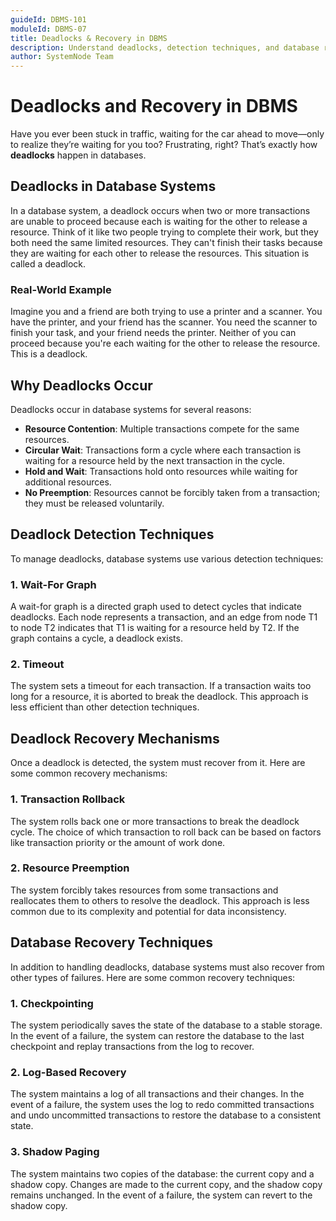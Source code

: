 ```yaml
---
guideId: DBMS-101
moduleId: DBMS-07
title: Deadlocks & Recovery in DBMS
description: Understand deadlocks, detection techniques, and database recovery mechanisms.
author: SystemNode Team
---
```


# Deadlocks and Recovery in DBMS

Have you ever been stuck in traffic, waiting for the car ahead to move—only to realize they’re waiting for you too? Frustrating, right? That’s exactly how **deadlocks** happen in databases.

## Deadlocks in Database Systems

In a database system, a deadlock occurs when two or more transactions are unable to proceed because each is waiting for the other to release a resource. Think of it like two people trying to complete their work, but they both need the same limited resources. They can't finish their tasks because they are waiting for each other to release the resources. This situation is called a deadlock.

### Real-World Example
Imagine you and a friend are both trying to use a printer and a scanner. You have the printer, and your friend has the scanner. You need the scanner to finish your task, and your friend needs the printer. Neither of you can proceed because you're each waiting for the other to release the resource. This is a deadlock.

## Why Deadlocks Occur

Deadlocks occur in database systems for several reasons:
- **Resource Contention**: Multiple transactions compete for the same resources.
- **Circular Wait**: Transactions form a cycle where each transaction is waiting for a resource held by the next transaction in the cycle.
- **Hold and Wait**: Transactions hold onto resources while waiting for additional resources.
- **No Preemption**: Resources cannot be forcibly taken from a transaction; they must be released voluntarily.

## Deadlock Detection Techniques

To manage deadlocks, database systems use various detection techniques:

### 1. Wait-For Graph
A wait-for graph is a directed graph used to detect cycles that indicate deadlocks. Each node represents a transaction, and an edge from node T1 to node T2 indicates that T1 is waiting for a resource held by T2. If the graph contains a cycle, a deadlock exists.

### 2. Timeout
The system sets a timeout for each transaction. If a transaction waits too long for a resource, it is aborted to break the deadlock. This approach is less efficient than other detection techniques.

## Deadlock Recovery Mechanisms

Once a deadlock is detected, the system must recover from it. Here are some common recovery mechanisms:

### 1. Transaction Rollback
The system rolls back one or more transactions to break the deadlock cycle. The choice of which transaction to roll back can be based on factors like transaction priority or the amount of work done.

### 2. Resource Preemption
The system forcibly takes resources from some transactions and reallocates them to others to resolve the deadlock. This approach is less common due to its complexity and potential for data inconsistency.

## Database Recovery Techniques

In addition to handling deadlocks, database systems must also recover from other types of failures. Here are some common recovery techniques:

### 1. Checkpointing
The system periodically saves the state of the database to a stable storage. In the event of a failure, the system can restore the database to the last checkpoint and replay transactions from the log to recover.

### 2. Log-Based Recovery
The system maintains a log of all transactions and their changes. In the event of a failure, the system uses the log to redo committed transactions and undo uncommitted transactions to restore the database to a consistent state.

### 3. Shadow Paging
The system maintains two copies of the database: the current copy and a shadow copy. Changes are made to the current copy, and the shadow copy remains unchanged. In the event of a failure, the system can revert to the shadow copy.